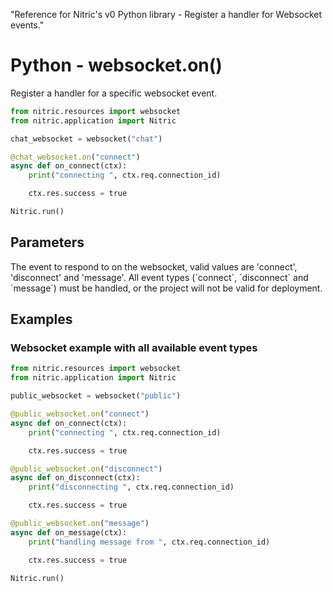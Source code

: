   "Reference for Nitric's v0 Python library - Register a handler for Websocket events."

# Python - websocket.on()

Register a handler for a specific websocket event.

```python
from nitric.resources import websocket
from nitric.application import Nitric

chat_websocket = websocket("chat")

@chat_websocket.on("connect")
async def on_connect(ctx):
    print("connecting ", ctx.req.connection_id)

    ctx.res.success = true

Nitric.run()
```

## Parameters

<Properties>
  <Property name="event_type" required type="string">
    The event to respond to on the websocket, valid values are 'connect',
    'disconnect' and 'message'.
  </Property>
</Properties>

<Note>
  All event types (`connect`, `disconnect` and `message`) must be handled, or
  the project will not be valid for deployment.
</Note>

## Examples

### Websocket example with all available event types

```python
from nitric.resources import websocket
from nitric.application import Nitric

public_websocket = websocket("public")

@public_websocket.on("connect")
async def on_connect(ctx):
    print("connecting ", ctx.req.connection_id)

    ctx.res.success = true

@public_websocket.on("disconnect")
async def on_disconnect(ctx):
    print("disconnecting ", ctx.req.connection_id)

    ctx.res.success = true

@public_websocket.on("message")
async def on_message(ctx):
    print("handling message from ", ctx.req.connection_id)

    ctx.res.success = true

Nitric.run()
```
